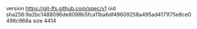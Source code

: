 version https://git-lfs.github.com/spec/v1
oid sha256:9a2bc1488096de8098b5fca11ba6df49609258a495ad4171f75e8ce0496c968a
size 4414
